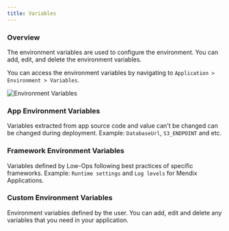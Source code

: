 ```yaml
---
title: Variables
---
```


### Overview

The environment variables are used to configure the environment. You can add, edit, and delete the environment
variables.

You can access the environment variables by navigating to `Application > Environment > Variables`.

<img src="/img/environment-variables.png" alt="Environment Variables" className="image" />

### App Environment Variables

Variables extracted from app source code and value can't be changed can be changed during deployment. Example:
`DatabaseUrl`, `S3_ENDPOINT` and etc.

### Framework Environment Variables

Variables defined by Low-Ops following best practices of specific frameworks. Example: `Runtime settings` and
`Log levels` for Mendix Applications.

### Custom Environment Variables

Environment variables defined by the user. You can add, edit and delete any variables that you need in your application.
